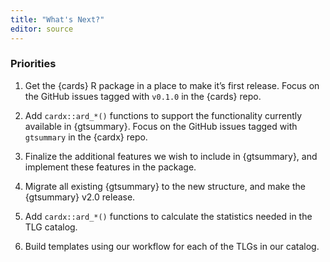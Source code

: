```yaml
---
title: "What's Next?"
editor: source
---
```


### Priorities

1. Get the {cards} R package in a place to make it's first release. Focus on the GitHub issues tagged with `v0.1.0` in the {cards} repo.

1. Add `cardx::ard_*()` functions to support the functionality currently available in {gtsummary}. Focus on the GitHub issues tagged with `gtsummary` in the {cardx} repo.

1. Finalize the additional features we wish to include in {gtsummary}, and implement these features in the package.

1. Migrate all existing {gtsummary} to the new structure, and make the {gtsummary} v2.0 release.

1. Add `cardx::ard_*()` functions to calculate the statistics needed in the TLG catalog.

1. Build templates using our workflow for each of the TLGs in our catalog.

